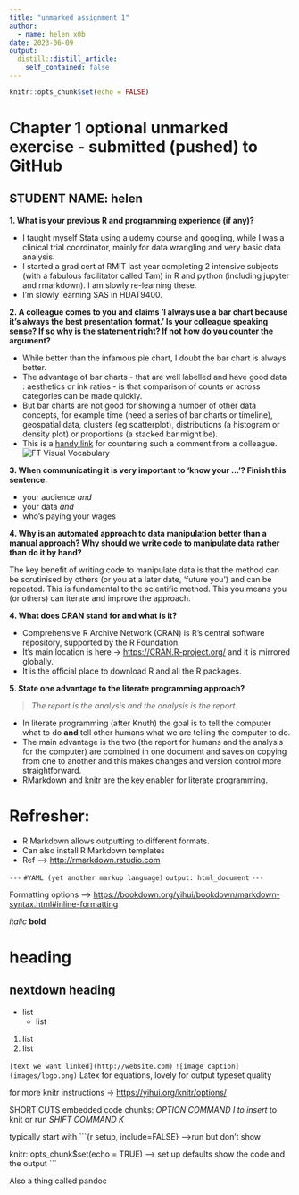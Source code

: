 ```yaml
---
title: "unmarked assignment 1"
author:
  - name: helen x0b
date: 2023-06-09
output:
  distill::distill_article:
    self_contained: false
---
```


```r
knitr::opts_chunk$set(echo = FALSE)
```

# Chapter 1 optional unmarked exercise - submitted (pushed) to GitHub

## STUDENT NAME: helen

**1. What is your previous R and programming experience (if any)?**

-   I taught myself Stata using a udemy course and googling, while I was
    a clinical trial coordinator, mainly for data wrangling and very
    basic data analysis.
-   I started a grad cert at RMIT last year completing 2 intensive
    subjects (with a fabulous facilitator called Tam) in R and python
    (including jupyter and rmarkdown). I am slowly re-learning these.
-   I'm slowly learning SAS in HDAT9400.

**2. A colleague comes to you and claims 'I always use a bar chart
because it's always the best presentation format.' Is your colleague
speaking sense? If so why is the statement right? If not how do you
counter the argument?**

-   While better than the infamous pie chart, I doubt the bar chart is
    always better.
-   The advantage of bar charts - that are well labelled and have good
    data : aesthetics or ink ratios - is that comparison of counts or
    across categories can be made quickly.
-   But bar charts are not good for showing a number of other data
    concepts, for example time (need a series of bar charts or
    timeline), geospatial data, clusters (eg scatterplot), distributions
    (a histogram or density plot) or proportions (a stacked bar might
    be).
-   This is a [handy
    link](https://github.com/Financial-Times/chart-doctor/blob/main/visual-vocabulary/Visual-vocabulary-en.pdf)
    for countering such a comment from a colleague.
![FT Visual Vocabulary](images/FT_excerpt.jpg)

**3. When communicating it is very important to 'know your ...'? Finish
this sentence.**

-   your audience *and*
-   your data *and*
-   who's paying your wages

**4. Why is an automated approach to data manipulation better than a
manual approach? Why should we write code to manipulate data rather than
do it by hand?**

The key benefit of writing code to manipulate data is that the method
can be scrutinised by others (or you at a later date, 'future you') and
can be repeated. This is fundamental to the scientific method. This you
means you (or others) can iterate and improve the approach.

**4. What does CRAN stand for and what is it?**

-   Comprehensive R Archive Network (CRAN) is R's central software
    repository, supported by the R Foundation.
-   It's main location is here -\> <https://CRAN.R-project.org/> and it
    is mirrored globally.
-   It is the official place to download R and all the R packages.

**5. State one advantage to the literate programming approach?**

> *The report is the analysis and the analysis is the report.*

-   In literate programming (after Knuth) the goal is to tell the
    computer what to do **and** tell other humans what we are telling
    the computer to do.
-   The main advantage is the two (the report for humans and the
    analysis for the computer) are combined in one document and saves on
    copying from one to another and this makes changes and version
    control more straightforward.
-   RMarkdown and knitr are the key enabler for literate programming.

# Refresher:

-   R Markdown allows outputting to different formats.
-   Can also install R Markdown templates
-   Ref --\> <http://rmarkdown.rstudio.com>

`---` `#YAML (yet another markup language)` `output: html_document`
`---`

Formatting options --\>
<https://bookdown.org/yihui/bookdown/markdown-syntax.html#inline-formatting>

*italic* **bold**

# heading

## nextdown heading

-   list
    -   list

1.  list
2.  list

`[text we want linked](http://website.com)`
`![image caption](images/logo.png)` 
Latex for equations, lovely for output typeset quality

for more knitr instructions -\> <https://yihui.org/knitr/options/>

SHORT CUTS
embedded code chunks: *OPTION COMMAND I to insert*
to knit or run *SHIFT COMMAND K*

typically start with
\`\`\`{r setup, include=FALSE} --\>run but don't show

knitr::opts_chunk\$set(echo = TRUE) --\> set up defaults show the code
and the output \`\`\`

Also a thing called pandoc
